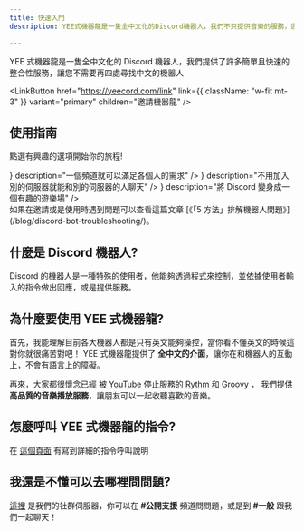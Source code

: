 ```yaml
---
title: 快速入門
description: YEE式機器龍是一隻全中文化的Discord機器人，我們不只提供音樂的服務，還有像是動態語音頻道、跨群聊天、等你不會想錯過的好東西

---
```




YEE 式機器龍是一隻全中文化的 Discord 機器人，我們提供了許多簡單且快速的整合性服務，讓您不需要再四處尋找中文的機器人

<LinkButton
  href="https://yeecord.com/link"
  link={{ className: "w-fit mt-3" }}
  variant="primary"
  children="邀請機器龍"
/>

## 使用指南

點選有興趣的選項開始你的旅程!

<Cards className="mt-5">
  <Card
    title="動態語音頻道"
    href="/docs/commands/dvc/"
    icon={<Music />}
    description="一個頻道就可以滿足各個人的需求"
  />
  <Card
    title="跨群聊天"
    href="/docs/commands/chat/"
    icon={<MessageSquareDashed />}
    description="不用加入別的伺服器就能和別的伺服器的人聊天"
  />
  <Card
    title="RPG 系統"
    href="/docs/rpg/"
    icon={<Gamepad2 />}
    description="將 Discord 變身成一個有趣的遊樂場"
  />
</Cards>

<br />
<Info title="我想先通知你">
  如果在邀請或是使用時遇到問題可以查看這篇文章 [《「5
  方法」排解機器人問題》](/blog/discord-bot-troubleshooting/)。
</Info>

## 什麼是 Discord 機器人?

Discord 的機器人是一種特殊的使用者，他能夠透過程式來控制，並依據使用者輸入的指令做出回應，或是提供服務。


## 為什麼要使用 YEE 式機器龍?

首先，我能理解目前各大機器人都是只有英文能夠操控，當你看不懂英文的時候這對你就很痛苦對吧！
YEE 式機器龍提供了 **全中文的介面**，讓你在和機器人的互動上，不會有語言上的障礙。

再來，大家都很懷念已經 [被 YouTube 停止服務的 Rythm 和 Groovy](/blog/how-to-invite-bot/#rythm-%E5%92%8C-groovy-%E8%A2%AB%E4%B8%8B%E6%9E%B6) ，
我們提供 **高品質的音樂播放服務**，讓朋友可以一起收聽喜歡的音樂。

## 怎麼呼叫 YEE 式機器龍的指令?

在 [這個頁面](/docs/commands/) 有寫到詳細的指令呼叫說明

## 我還是不懂可以去哪裡問問題?

[這裡](https://discord.gg/yeecord) 是我們的社群伺服器，你可以在 **#公開支援** 頻道問問題，或是到 **#一般** 跟我們一起聊天！
